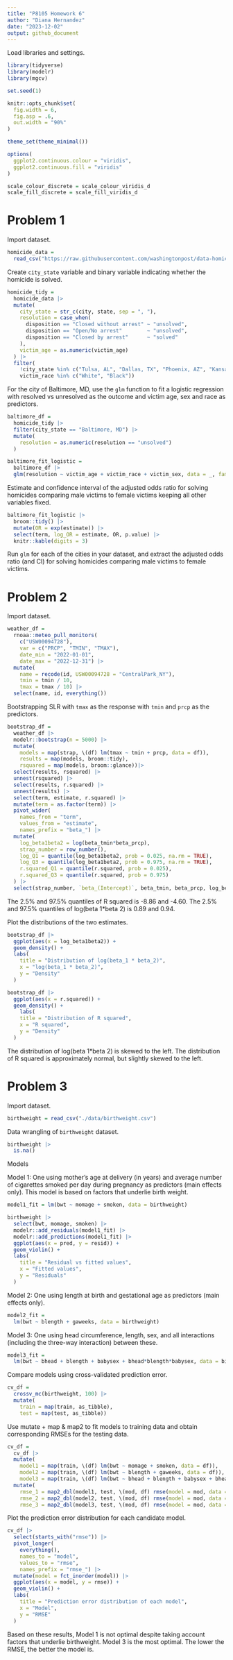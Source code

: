 ```yaml
---
title: "P8105 Homework 6"
author: "Diana Hernandez"
date: "2023-12-02"
output: github_document
---
```


Load libraries and settings.

```r
library(tidyverse)
library(modelr)
library(mgcv)

set.seed(1)

knitr::opts_chunk$set(
  fig.width = 6,
  fig.asp = .6,
  out.width = "90%"
)

theme_set(theme_minimal())

options(
  ggplot2.continuous.colour = "viridis",
  ggplot2.continuous.fill = "viridis"
)

scale_colour_discrete = scale_colour_viridis_d
scale_fill_discrete = scale_fill_viridis_d
```

# Problem 1

Import dataset.

```r
homicide_data =
  read_csv("https://raw.githubusercontent.com/washingtonpost/data-homicides/master/homicide-data.csv")
```

Create `city_state` variable and binary variable indicating whether the homicide is solved.

```r
homicide_tidy = 
  homicide_data |>
  mutate(
    city_state = str_c(city, state, sep = ", "),
    resolution = case_when(
      disposition == "Closed without arrest" ~ "unsolved",
      disposition == "Open/No arrest"        ~ "unsolved",
      disposition == "Closed by arrest"      ~ "solved"
    ),
    victim_age = as.numeric(victim_age)
  ) |>
  filter(
    !city_state %in% c("Tulsa, AL", "Dallas, TX", "Phoenix, AZ", "Kansas City, MO"),
    victim_race %in% c("White", "Black")) 
```

For the city of Baltimore, MD, use the `glm` function to fit a logistic regression with resolved vs unresolved as the outcome and victim age, sex and race as predictors.

```r
baltimore_df =
  homicide_tidy |>
  filter(city_state == "Baltimore, MD") |>
  mutate(
    resolution = as.numeric(resolution == "unsolved")
  )

baltimore_fit_logistic =
  baltimore_df |>
  glm(resolution ~ victim_age + victim_race + victim_sex, data = _, family = binomial()) 
```

Estimate and confidence interval of the adjusted odds ratio for solving homicides comparing male victims to female victims keeping all other variables fixed.

```r
baltimore_fit_logistic |> 
  broom::tidy() |> 
  mutate(OR = exp(estimate)) |>
  select(term, log_OR = estimate, OR, p.value) |> 
  knitr::kable(digits = 3)
```

Run `glm` for each of the cities in your dataset, and extract the adjusted odds ratio (and CI) for solving homicides comparing male victims to female victims.

# Problem 2

Import dataset.

```r
weather_df = 
  rnoaa::meteo_pull_monitors(
    c("USW00094728"),
    var = c("PRCP", "TMIN", "TMAX"), 
    date_min = "2022-01-01",
    date_max = "2022-12-31") |>
  mutate(
    name = recode(id, USW00094728 = "CentralPark_NY"),
    tmin = tmin / 10,
    tmax = tmax / 10) |>
  select(name, id, everything())
```

Bootstrapping SLR with `tmax` as the response with `tmin` and `prcp` as the predictors.

```r
bootstrap_df =
  weather_df |> 
  modelr::bootstrap(n = 5000) |> 
  mutate(
    models = map(strap, \(df) lm(tmax ~ tmin + prcp, data = df)),
    results = map(models, broom::tidy),
    rsquared = map(models, broom::glance))|> 
  select(results, rsquared) |> 
  unnest(rsquared) |>
  select(results, r.squared) |>
  unnest(results) |>
  select(term, estimate, r.squared) |>
  mutate(term = as.factor(term)) |>
  pivot_wider(
    names_from = "term", 
    values_from = "estimate",
    names_prefix = "beta_") |>
  mutate(
    log_beta1beta2 = log(beta_tmin*beta_prcp),
    strap_number = row_number(),
    log_Q1 = quantile(log_beta1beta2, prob = 0.025, na.rm = TRUE),
    log_Q3 = quantile(log_beta1beta2, prob = 0.975, na.rm = TRUE),
    r.squared_Q1 = quantile(r.squared, prob = 0.025),
    r.squared_Q3 = quantile(r.squared, prob = 0.975)
  ) |>
  select(strap_number, `beta_(Intercept)`, beta_tmin, beta_prcp, log_beta1beta2, log_Q1, log_Q3, r.squared, r.squared_Q1, r.squared_Q3)
```

The 2.5% and 97.5% quantiles of R squared is -8.86 and -4.60. The 2.5% and 97.5% quantiles of log(beta 1*beta 2) is 0.89 and 0.94. 


Plot the distributions of the two estimates.

```r
bootstrap_df |>
  ggplot(aes(x = log_beta1beta2)) + 
  geom_density() +
  labs(
    title = "Distribution of log(beta_1 * beta_2)",
    x = "log(beta_1 * beta_2)",
    y = "Density"
  )

bootstrap_df |>
  ggplot(aes(x = r.squared)) + 
  geom_density() +
    labs(
    title = "Distribution of R squared",
    x = "R squared",
    y = "Density"
  )
```

The distribution of log(beta 1*beta 2) is skewed to the left. The distribution of R squared is approximately normal, but slightly skewed to the left.

# Problem 3

Import dataset.

```r
birthweight = read_csv("./data/birthweight.csv")
```

Data wrangling of `birthweight` dataset.

```r
birthweight |> 
  is.na()
```

Models

Model 1: One using mother's age at delivery (in years) and average number of cigarettes smoked per day during pregnancy as predictors (main effects only). This model is based on factors that underlie birth weight.

```r
model1_fit = lm(bwt ~ momage + smoken, data = birthweight) 

birthweight |> 
  select(bwt, momage, smoken) |>
  modelr::add_residuals(model1_fit) |> 
  modelr::add_predictions(model1_fit) |>
  ggplot(aes(x = pred, y = resid)) +
  geom_violin() +
  labs(
    title = "Residual vs fitted values",
    x = "Fitted values",
    y = "Residuals"
  )
```

Model 2: One using length at birth and gestational age as predictors (main effects only).

```r
model2_fit = 
  lm(bwt ~ blength + gaweeks, data = birthweight)
```

Model 3: One using head circumference, length, sex, and all interactions (including the three-way interaction) between these.

```r
model3_fit = 
  lm(bwt ~ bhead + blength + babysex + bhead*blength*babysex, data = birthweight) 
```

Compare models using cross-validated prediction error.

```r
cv_df =
  crossv_mc(birthweight, 100) |>
  mutate(
    train = map(train, as_tibble),
    test = map(test, as_tibble))
```

Use mutate + map & map2 to fit models to training data and obtain corresponding RMSEs for the testing data.

```r
cv_df = 
  cv_df |> 
  mutate(
    model1 = map(train, \(df) lm(bwt ~ momage + smoken, data = df)),
    model2 = map(train, \(df) lm(bwt ~ blength + gaweeks, data = df)),
    model3 = map(train, \(df) lm(bwt ~ bhead + blength + babysex + bhead*blength*babysex, data = df))) |> 
  mutate(
    rmse_1 = map2_dbl(model1, test, \(mod, df) rmse(model = mod, data = df)),
    rmse_2 = map2_dbl(model2, test, \(mod, df) rmse(model = mod, data = df)),
    rmse_3 = map2_dbl(model3, test, \(mod, df) rmse(model = mod, data = df)))
```

Plot the prediction error distribution for each candidate model.

```r
cv_df |> 
  select(starts_with("rmse")) |> 
  pivot_longer(
    everything(),
    names_to = "model", 
    values_to = "rmse",
    names_prefix = "rmse_") |> 
  mutate(model = fct_inorder(model)) |> 
  ggplot(aes(x = model, y = rmse)) + 
  geom_violin() +
  labs(
    title = "Prediction error distribution of each model",
    x = "Model",
    y = "RMSE"
  )
```

Based on these results, Model 1 is not optimal despite taking account factors that underlie birthweight. Model 3 is the most optimal. The lower the RMSE, the better the model is.
